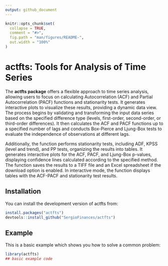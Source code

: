 ```yaml
---
output: github_document
---
```


<!-- README.md is generated from README.Rmd. Please edit that file -->

```r
knitr::opts_chunk$set(
  collapse = TRUE,
  comment = "#>",
  fig.path = "man/figures/README-",
  out.width = "100%"
)
```

# actfts: Tools for Analysis of Time Series

<!-- badges: start -->
<!-- badges: end -->

The **actfts package** offers a flexible approach to time series analysis, allowing users to focus on calculating Autocorrelation (ACF) and Partial Autocorrelation (PACF) functions and stationarity tests. It generates interactive plots to visualize these results, providing a dynamic data view. The process begins by validating and transforming the input data series based on the specified difference type (levels, first-order, second-order, or third-order differences). It then calculates the ACF and PACF functions up to a specified number of lags and conducts Box-Pierce and Ljung-Box tests to evaluate the independence of observations at different lags.

Additionally, the function performs stationarity tests, including ADF, KPSS (level and trend), and PP tests, organizing the results into tables. It generates interactive plots for the ACF, PACF, and Ljung-Box p-values, displaying confidence lines calculated according to the specified method. The function saves the results to a TIFF file and an Excel spreadsheet if the download option is enabled. In interactive mode, the function displays tables with the ACF-PACF and stationarity test results.

## Installation

You can install the development version of actfts from:

``` r
install.packages("actfts")
devtools::install_github("SergioFinances/actfts")
```

## Example

This is a basic example which shows you how to solve a common problem:

```r
library(actfts)
## basic example code
```
